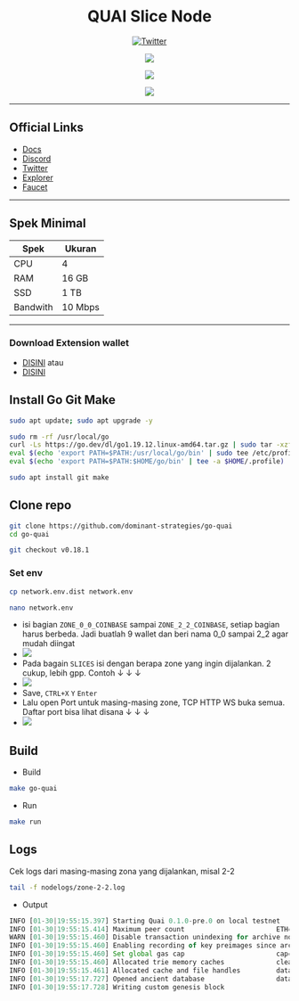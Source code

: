 <div align="center">

# QUAI Slice Node

[![Twitter](https://img.shields.io/twitter/follow/megumii?style=social)](https://twitter.com/megumii_tez)

[![](https://img.shields.io/static/v1?label=Telegram&message=%E2%9D%A4&logo=Telegram&color=%23e609e6)](https://KatouMegumi.t.me)

[![](https://img.shields.io/static/v1?label=Discord&message=%E2%9D%A4&logo=Discord&color=%23e609e6)](https://discordapp.com/users/873803230042263563)

[![](https://komarev.com/ghpvc/?username=Megumiiiiii&color=e609e6&style=plastic&label=Visitors)]()

</div>

---

## Official Links
- [Docs](https://docs.quai.network/node/node-overview/run-a-node)
- [Discord](https://discord.gg/quai/)
- [Twitter](https://twitter.com/QuaiNetwork)
- [Explorer](https://cyprus1.colosseum.quaiscan.io/)
- [Faucet](https://faucet.quai.network/)

---

## Spek Minimal

| Spek | Ukuran |
|----------|----------|
| CPU | 4 |
| RAM | 16 GB |
| SSD | 1 TB |
| Bandwith | 10 Mbps |

---

### Download Extension wallet

- [DISINI](https://chrome.google.com/webstore/detail/pelagus/gaegollnpijhedifeeeepdoffkgfcmbc)
atau
- [DISINI](https://chrome.google.com/webstore/detail/koala-wallet/lnnnmfcpbkafcpgdilckhmhbkkbpkmid/related)

## Install Go Git Make

```sh filename="update system" copy
sudo apt update; sudo apt upgrade -y
```

```sh filename="cara mudah install Go, thanks KJ" copy
sudo rm -rf /usr/local/go
curl -Ls https://go.dev/dl/go1.19.12.linux-amd64.tar.gz | sudo tar -xzf - -C /usr/local
eval $(echo 'export PATH=$PATH:/usr/local/go/bin' | sudo tee /etc/profile.d/golang.sh)
eval $(echo 'export PATH=$PATH:$HOME/go/bin' | tee -a $HOME/.profile)
```

```sh filename="update system" copy
sudo apt install git make
```

## Clone repo

```sh filename="clone" copy
git clone https://github.com/dominant-strategies/go-quai
cd go-quai
```

```sh filename="checkout" copy
git checkout v0.18.1
```



### Set env

```sh filename="env" copy
cp network.env.dist network.env
```

```sh filename="env" copy
nano network.env
```

- isi bagian `ZONE_0_0_COINBASE` sampai `ZONE_2_2_COINBASE`, setiap bagian harus berbeda. Jadi buatlah 9 wallet dan beri nama 0_0 sampai 2_2 agar mudah diingat
- [![](https://nlecg2zmigzzmgu2ycppuogzg76xrrzzhz6v7ijginxfsc4eo7rq.arweave.net/asgjayxBs5YamsCe-jjZN_14xzk-fV-hJkNuWQuEd-M)]()
- Pada bagain `SLICES` isi dengan berapa zone yang ingin dijalankan. 2 cukup, lebih gpp. Contoh ↓ ↓ ↓
- [![](https://d5mcka6uo774qh3wbcjvqurwyiry3akaaspq2qtdt7joku23ndzq.arweave.net/H1glA9R3_8gfdgiTWFI2wiONgUAEnw1CY5_S5VNbaPM)]()
- Save, `CTRL+X` `Y` `Enter`
- Lalu open Port untuk masing-masing zone, TCP HTTP WS buka semua. Daftar port bisa lihat disana ↓ ↓ ↓
- [![](https://eishul5m2oiqrfdlkfcgkwi2n473l2r3ad5sd72htcd6cll27fsq.arweave.net/IiR6L6zTkQiUa1FEZVkabz-16jsA-yH_R5iH4S16-WU)]()


## Build
- Build

```sh filename="make" copy
make go-quai
```

- Run 

```sh filename="run" copy
make run
```

## Logs

Cek logs dari masing-masing zona yang dijalankan, misal 2-2

```sh filename="logs 2-2" copy
tail -f nodelogs/zone-2-2.log
```

- Output

```jsx filename="output" 
INFO [01-30|19:55:15.397] Starting Quai 0.1.0-pre.0 on local testnet 
INFO [01-30|19:55:15.414] Maximum peer count                       ETH=50 total=50
WARN [01-30|19:55:15.460] Disable transaction unindexing for archive node 
INFO [01-30|19:55:15.460] Enabling recording of key preimages since archive mode is used 
INFO [01-30|19:55:15.460] Set global gas cap                       cap=50,000,000
INFO [01-30|19:55:15.460] Allocated trie memory caches             clean=307.00MiB dirty=0.00B
INFO [01-30|19:55:15.461] Allocated cache and file handles         database=/Users/user/Library/Quai/local/zone-0-0/quai/chaindata cache=512.00MiB handles=5120
INFO [01-30|19:55:17.727] Opened ancient database                  database=/Users/user/Library/Quai/local/zone-0-0/quai/chaindata/ancient readonly=false
INFO [01-30|19:55:17.728] Writing custom genesis block
```

#


